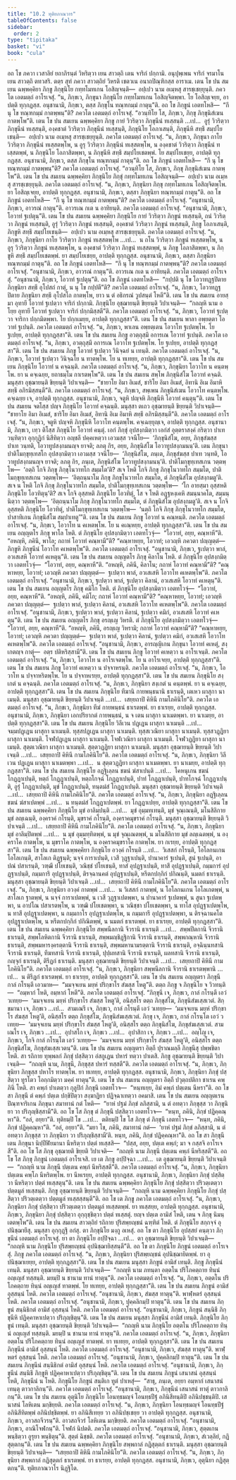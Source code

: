 ```yaml
---
title: "10.2 ทุติยภาณวาร"
tableOfContents: false
sidebar:
  order: 2
type: "tipitaka"
basket: "vi"
book: "cula"
---
```



<DynamicBreadcrumb />

<Division number="411" book="cula">

<Paragraph number="2017" book="cula">
อถ โข ภควา เวสาลิยํ ยถาภิรนฺตํ วิหริตฺวา เยน สาวตฺถิ เตน จาริกํ ปกฺกามิ. อนุปุพฺเพน จาริกํ จรมาโน เยน สาวตฺถิ ตทวสริ. ตตฺร สุทํ ภควา สาวตฺถิยํ วิหรติ เชตวเน อนาถปิณฺฑิกสฺส อาราเม. เตน โข ปน สมเยน ฉพฺพคฺคิยา ภิกฺขู ภิกฺขุนิโย กทฺทโมทเกน โอสิญฺจนฺติ—  อปฺเปว นาม อเมฺหสุ สารชฺเชยฺยุนฺติ. ภควโต เอตมตฺถํ อาโรเจสุํ. “น, ภิกฺขเว, ภิกฺขุนา ภิกฺขุนิโย กทฺทโมทเกน โอสิญฺจิตพฺพา. โย โอสิญฺเจยฺย, อาปตฺติ ทุกฺกฏสฺส. อนุชานามิ, ภิกฺขเว, ตสฺส ภิกฺขุโน ทณฺฑกมฺมํ กาตุนฺ”ติ. อถ โข ภิกฺขูนํ เอตทโหสิ—  “กึ นุ โข ทณฺฑกมฺมํ กาตพฺพนฺ”ติ? ภควโต เอตมตฺถํ อาโรเจสุํ. “อวนฺทิโย โส, ภิกฺขเว, ภิกฺขุ ภิกฺขุนิสํเฆน กาตพฺโพ”ติ.
</Paragraph>

<Paragraph number="2018" book="cula">
เตน โข ปน สมเยน ฉพฺพคฺคิยา ภิกฺขู กายํ วิวริตฺวา ภิกฺขุนีนํ ทเสฺสนฺติ …เป…  อูรุํ วิวริตฺวา ภิกฺขุนีนํ ทเสฺสนฺติ, องฺคชาตํ วิวริตฺวา ภิกฺขุนีนํ ทเสฺสนฺติ, ภิกฺขุนิโย โอภาเสนฺติ, ภิกฺขุนีหิ สทฺธึ สมฺปโยเชนฺติ—  อปฺเปว นาม อเมฺหสุ สารชฺเชยฺยุนฺติ. ภควโต เอตมตฺถํ อาโรเจสุํ. “น, ภิกฺขเว, ภิกฺขุนา กาโย วิวริตฺวา ภิกฺขุนีนํ ทเสฺสตพฺโพ, น อูรุ วิวริตฺวา ภิกฺขุนีนํ ทเสฺสตพฺโพ, น องฺคชาตํ วิวริตฺวา ภิกฺขุนีนํ ทเสฺสตพฺพํ, น ภิกฺขุนิโย โอภาสิตพฺพา, น ภิกฺขุนีหิ สทฺธึ สมฺปโยเชตพฺพํ. โย สมฺปโยเชยฺย, อาปตฺติ ทุกฺกฏสฺส. อนุชานามิ, ภิกฺขเว, ตสฺส ภิกฺขุโน ทณฺฑกมฺมํ กาตุนฺ”ติ. อถ โข ภิกฺขูนํ เอตทโหสิ—  “กึ นุ โข ทณฺฑกมฺมํ กาตพฺพนฺ”ติ? ภควโต เอตมตฺถํ อาโรเจสุํ. “อวนฺทิโย โส, ภิกฺขเว, ภิกฺขุ ภิกฺขุนิสํเฆน กาตพฺโพ”ติ.
</Paragraph>

<Paragraph number="2019" book="cula">
เตน โข ปน สมเยน ฉพฺพคฺคิยา ภิกฺขุนิโย ภิกฺขุํ กทฺทโมทเกน โอสิญฺจนฺติ—  อปฺเปว นาม อเมฺหสุ สารชฺเชยฺยุนฺติ. ภควโต เอตมตฺถํ อาโรเจสุํ. “น, ภิกฺขเว, ภิกฺขุนิยา ภิกฺขุ กทฺทโมทเกน โอสิญฺจิตพฺโพ. ยา โอสิญฺเจยฺย, อาปตฺติ ทุกฺกฏสฺส. อนุชานามิ, ภิกฺขเว, ตสฺสา ภิกฺขุนิยา ทณฺฑกมฺมํ กาตุนฺ”ติ. อถ โข ภิกฺขูนํ เอตทโหสิ—  “กึ นุ โข ทณฺฑกมฺมํ กาตพฺพนฺ”ติ? ภควโต เอตมตฺถํ อาโรเจสุํ. “อนุชานามิ, ภิกฺขเว, อาวรณํ กาตุนฺ”ติ. อาวรเณ กเต น อาทิยนฺติ. ภควโต เอตมตฺถํ อาโรเจสุํ. “อนุชานามิ, ภิกฺขเว, โอวาทํ ฐเปตุนฺ”ติ.
</Paragraph>

<Paragraph number="2020" book="cula">
เตน โข ปน สมเยน ฉพฺพคฺคิยา ภิกฺขุนิโย กายํ วิวริตฺวา ภิกฺขูนํ ทเสฺสนฺติ, ถนํ วิวริตฺวา ภิกฺขูนํ ทเสฺสนฺติ, อูรุํ วิวริตฺวา ภิกฺขูนํ ทเสฺสนฺติ, องฺคชาตํ วิวริตฺวา ภิกฺขูนํ ทเสฺสนฺติ, ภิกฺขู โอภาเสนฺติ, ภิกฺขูหิ สทฺธึ สมฺปโยเชนฺติ—  อปฺเปว นาม อเมฺหสุ สารชฺเชยฺยุนฺติ. ภควโต เอตมตฺถํ อาโรเจสุํ. “น, ภิกฺขเว, ภิกฺขุนิยา กาโย วิวริตฺวา ภิกฺขูนํ ทเสฺสตพฺโพ …เป…  น ถโน วิวริตฺวา ภิกฺขูนํ ทเสฺสตพฺโพ, น อูรุ วิวริตฺวา ภิกฺขูนํ ทเสฺสตพฺโพ, น องฺคชาตํ วิวริตฺวา ภิกฺขูนํ ทเสฺสตพฺพํ, น ภิกฺขู โอภาสิตพฺพา, น ภิกฺขูหิ สทฺธึ สมฺปโยเชตพฺพํ. ยา สมฺปโยเชยฺย, อาปตฺติ ทุกฺกฏสฺส. อนุชานามิ, ภิกฺขเว, ตสฺสา ภิกฺขุนิยา ทณฺฑกมฺมํ กาตุนฺ”ติ.
</Paragraph>

<Paragraph number="2021" book="cula">
อถ โข ภิกฺขูนํ เอตทโหสิ—  “กึ นุ โข ทณฺฑกมฺมํ กาตพฺพนฺ”ติ? ภควโต เอตมตฺถํ อาโรเจสุํ. “อนุชานามิ, ภิกฺขเว, อาวรณํ กาตุนฺ”ติ.
</Paragraph>

<Paragraph number="2022" book="cula">
อาวรเณ กเต น อาทิยนฺติ. ภควโต เอตมตฺถํ อาโรเจสุํ. “อนุชานามิ, ภิกฺขเว, โอวาทํ ฐเปตุนฺ”ติ.
</Paragraph>

<Paragraph number="2023" book="cula">
อถ โข ภิกฺขูนํ เอตทโหสิ—  “กปฺปติ นุ โข โอวาทฏฺฐปิตาย ภิกฺขุนิยา สทฺธึ อุโปสถํ กาตุํ, น นุ โข กปฺปตี”ติ? ภควโต เอตมตฺถํ อาโรเจสุํ. “น, ภิกฺขเว, โอวาทฏฺฐปิตาย ภิกฺขุนิยา สทฺธึ อุโปสโถ กาตพฺโพ, ยาว น ตํ อธิกรณํ วูปสนฺตํ โหตี”ติ.
</Paragraph>

</Division>
<Division number="412" book="cula">

<Paragraph number="2024" book="cula">
เตน โข ปน สมเยน อายสฺมา อุทายี โอวาทํ ฐเปตฺวา จาริกํ ปกฺกามิ. ภิกฺขุนิโย อุชฺฌายนฺติ ขิยฺยนฺติ วิปาเจนฺติ—  “กถญฺหิ นาม อโยฺย อุทายี โอวาทํ ฐเปตฺวา จาริกํ ปกฺกมิสฺสตี”ติ. ภควโต เอตมตฺถํ อาโรเจสุํ. “น, ภิกฺขเว, โอวาทํ ฐเปตฺวา จาริกา ปกฺกมิตพฺพา. โย ปกฺกเมยฺย, อาปตฺติ ทุกฺกฏสฺสา”ติ.
</Paragraph>

<Paragraph number="2025" book="cula">
เตน โข ปน สมเยน พาลา อพฺยตฺตา โอวาทํ ฐเปนฺติ. ภควโต เอตมตฺถํ อาโรเจสุํ. “น, ภิกฺขเว, พาเลน อพฺยตฺเตน โอวาโท ฐเปตพฺโพ. โย ฐเปยฺย, อาปตฺติ ทุกฺกฏสฺสา”ติ.
</Paragraph>

<Paragraph number="2026" book="cula">
เตน โข ปน สมเยน ภิกฺขู อวตฺถุสฺมึ อการเณ โอวาทํ ฐเปนฺติ. ภควโต เอตมตฺถํ อาโรเจสุํ. “น, ภิกฺขเว, อวตฺถุสฺมึ อการเณ โอวาโท ฐเปตพฺโพ. โย ฐเปยฺย, อาปตฺติ ทุกฺกฏสฺสา”ติ.
</Paragraph>

<Paragraph number="2027" book="cula">
เตน โข ปน สมเยน ภิกฺขู โอวาทํ ฐเปตฺวา วินิจฺฉยํ น เทนฺติ. ภควโต เอตมตฺถํ อาโรเจสุํ. “น, ภิกฺขเว, โอวาทํ ฐเปตฺวา วินิจฺฉโย น ทาตพฺโพ. โย น ทเทยฺย, อาปตฺติ ทุกฺกฏสฺสา”ติ.
</Paragraph>

</Division>
<Division number="413" book="cula">

<Paragraph number="2028" book="cula">
เตน โข ปน สมเยน ภิกฺขุนิโย โอวาทํ น คจฺฉนฺติ. ภควโต เอตมตฺถํ อาโรเจสุํ. “น, ภิกฺขเว, ภิกฺขุนิยา โอวาโท น คนฺตพฺโพ. ยา น คจฺเฉยฺย, ยถาธมฺโม กาเรตพฺโพ”ติ.
</Paragraph>

<Paragraph number="2029" book="cula">
เตน โข ปน สมเยน สพฺโพ ภิกฺขุนิสํโฆ โอวาทํ คจฺฉติ. มนุสฺสา อุชฺฌายนฺติ ขิยฺยนฺติ วิปาเจนฺติ—  “ชายาโย อิมา อิเมสํ, ชาริโย อิมา อิเมสํ, อิทานิ อิเม อิมาหิ สทฺธึ อภิรมิสฺสนฺตี”ติ. ภควโต เอตมตฺถํ อาโรเจสุํ. “น, ภิกฺขเว, สพฺเพน ภิกฺขุนิสํเฆน โอวาโท คนฺตพฺโพ. คจฺเฉยฺย เจ, อาปตฺติ ทุกฺกฏสฺส. อนุชานามิ, ภิกฺขเว, จตูหิ ปญฺจหิ ภิกฺขุนีหิ โอวาทํ คนฺตุนฺ”ติ.
</Paragraph>

<Paragraph number="2030" book="cula">
เตน โข ปน สมเยน จตโสฺส ปญฺจ ภิกฺขุนิโย โอวาทํ คจฺฉนฺติ. มนุสฺสา ตเถว อุชฺฌายนฺติ ขิยฺยนฺติ วิปาเจนฺติ—  “ชายาโย อิมา อิเมสํ, ชาริโย อิมา อิเมสํ, อิทานิ อิเม อิมาหิ สทฺธึ อภิรมิสฺสนฺตี”ติ. ภควโต เอตมตฺถํ อาโรเจสุํ. “น, ภิกฺขเว, จตูหิ ปญฺจหิ ภิกฺขุนีหิ โอวาโท คนฺตพฺโพ. คจฺเฉยฺยุญฺเจ, อาปตฺติ ทุกฺกฏสฺส. อนุชานามิ, ภิกฺขเว, เทฺว ติโสฺส ภิกฺขุนิโย โอวาทํ คนฺตุํ. เอกํ ภิกฺขุํ อุปสงฺกมิตฺวา เอกํสํ อุตฺตราสงฺคํ กริตฺวา ปาเท วนฺทิตฺวา อุกฺกุฏิกํ นิสีทิตฺวา อญฺชลึ ปคฺคเหตฺวา เอวมสฺส วจนีโย—  ‘ภิกฺขุนิสํโฆ, อยฺย, ภิกฺขุสํฆสฺส ปาเท วนฺทติ, โอวาทูปสงฺกมนญฺจ ยาจติ; ลภตุ กิร, อยฺย, ภิกฺขุนิสํโฆ โอวาทูปสงฺกมนนฺ’ติ. เตน ภิกฺขุนา ปาติโมกฺขุทฺเทสโก อุปสงฺกมิตฺวา เอวมสฺส วจนีโย—  ‘ภิกฺขุนิสํโฆ, ภนฺเต, ภิกฺขุสํฆสฺส ปาเท วนฺทติ, โอวาทูปสงฺกมนญฺจ ยาจติ; ลภตุ กิร, ภนฺเต, ภิกฺขุนิสํโฆ โอวาทูปสงฺกมนนฺ’ติ. ปาติโมกฺขุทฺเทสเกน วตฺตพฺโพ—  ‘อตฺถิ โกจิ ภิกฺขุ ภิกฺขุโนวาทโก สมฺมโต’ติ? สเจ โหติ โกจิ ภิกฺขุ ภิกฺขุโนวาทโก สมฺมโต, ปาติโมกฺขุทฺเทสเกน วตฺตพฺโพ—  ‘อิตฺถนฺนาโม ภิกฺขุ ภิกฺขุโนวาทโก สมฺมโต, ตํ ภิกฺขุนิสํโฆ อุปสงฺกมตู’ติ. สเจ น โหติ โกจิ ภิกฺขุ ภิกฺขุโนวาทโก สมฺมโต, ปาติโมกฺขุทฺเทสเกน วตฺตพฺโพ—  ‘โก อายสฺมา อุสฺสหติ ภิกฺขุนิโย โอวทิตุนฺ’ติ? สเจ โกจิ อุสฺสหติ ภิกฺขุนิโย โอวทิตุํ, โส จ โหติ อฏฺฐหงฺเคหิ สมนฺนาคโต, สมฺมนฺนิตฺวา วตฺตพฺโพ—  ‘อิตฺถนฺนาโม ภิกฺขุ ภิกฺขุโนวาทโก สมฺมโต, ตํ ภิกฺขุนิสํโฆ อุปสงฺกมตู’ติ. สเจ น โกจิ อุสฺสหติ ภิกฺขุนิโย โอวทิตุํ, ปาติโมกฺขุทฺเทสเกน วตฺตพฺโพ—  ‘นตฺถิ โกจิ ภิกฺขุ ภิกฺขุโนวาทโก สมฺมโต, ปาสาทิเกน ภิกฺขุนิสํโฆ สมฺปาเทตู’”ติ.
</Paragraph>

</Division>
<Division number="414" book="cula">

<Paragraph number="2031" book="cula">
เตน โข ปน สมเยน ภิกฺขู โอวาทํ น คณฺหนฺติ. ภควโต เอตมตฺถํ อาโรเจสุํ. “น, ภิกฺขเว, โอวาโท น คเหตพฺโพ. โย น คเณฺหยฺย, อาปตฺติ ทุกฺกฏสฺสา”ติ.
</Paragraph>

<Paragraph number="2032" book="cula">
เตน โข ปน สมเยน อญฺญตโร ภิกฺขุ พาโล โหติ. ตํ ภิกฺขุนิโย อุปสงฺกมิตฺวา เอตทโวจุํ—  “โอวาทํ, อยฺย, คณฺหาหี”ติ. “อหญฺหิ, ภคินี, พาโล; กถาหํ โอวาทํ คณฺหามี”ติ? “คณฺหาหยฺย, โอวาทํ; เอวญฺหิ ภควตา ปญฺญตฺตํ—  ภิกฺขูหิ ภิกฺขุนีนํ โอวาโท คเหตพฺโพ”ติ. ภควโต เอตมตฺถํ อาโรเจสุํ. “อนุชานามิ, ภิกฺขเว, ฐเปตฺวา พาลํ, อวเสเสหิ โอวาทํ คเหตุนฺ”ติ.
</Paragraph>

<Paragraph number="2033" book="cula">
เตน โข ปน สมเยน อญฺญตโร ภิกฺขุ คิลาโน โหติ. ตํ ภิกฺขุนิโย อุปสงฺกมิตฺวา เอตทโวจุํ—  “โอวาทํ, อยฺย, คณฺหาหี”ติ. “อหญฺหิ, ภคินี, คิลาโน; กถาหํ โอวาทํ คณฺหามี”ติ? “คณฺหาหยฺย, โอวาทํ; เอวญฺหิ ภควตา ปญฺญตฺตํ—  ฐเปตฺวา พาลํ, อวเสเสหิ โอวาโท คเหตพฺโพ”ติ. ภควโต เอตมตฺถํ อาโรเจสุํ. “อนุชานามิ, ภิกฺขเว, ฐเปตฺวา พาลํ, ฐเปตฺวา คิลานํ, อวเสเสหิ โอวาทํ คเหตุนฺ”ติ.
</Paragraph>

<Paragraph number="2034" book="cula">
เตน โข ปน สมเยน อญฺญตโร ภิกฺขุ คมิโก โหติ. ตํ ภิกฺขุนิโย อุปสงฺกมิตฺวา เอตทโวจุํ—  “โอวาทํ, อยฺย, คณฺหาหี”ติ. “อหญฺหิ, ภคินี, คมิโก; กถาหํ โอวาทํ คณฺหามี”ติ? “คณฺหาหยฺย, โอวาทํ; เอวญฺหิ ภควตา ปญฺญตฺตํ—  ฐเปตฺวา พาลํ, ฐเปตฺวา คิลานํ, อวเสเสหิ โอวาโท คเหตพฺโพ”ติ. ภควโต เอตมตฺถํ อาโรเจสุํ. “อนุชานามิ, ภิกฺขเว, ฐเปตฺวา พาลํ, ฐเปตฺวา คิลานํ, ฐเปตฺวา คมิกํ, อวเสเสหิ โอวาทํ คเหตุนฺ”ติ.
</Paragraph>

<Paragraph number="2035" book="cula">
เตน โข ปน สมเยน อญฺญตโร ภิกฺขุ อรญฺเญ วิหรติ. ตํ ภิกฺขุนิโย อุปสงฺกมิตฺวา เอตทโวจุํ—  “โอวาทํ, อยฺย, คณฺหาหี”ติ. “อหญฺหิ, ภคินี, อรญฺเญ วิหรามิ; กถาหํ โอวาทํ คณฺหามี”ติ? “คณฺหาหยฺย, โอวาทํ; เอวญฺหิ ภควตา ปญฺญตฺตํ—  ฐเปตฺวา พาลํ, ฐเปตฺวา คิลานํ, ฐเปตฺวา คมิกํ, อวเสเสหิ โอวาโท คเหตพฺโพ”ติ. ภควโต เอตมตฺถํ อาโรเจสุํ. “อนุชานามิ, ภิกฺขเว, อารญฺญิเกน ภิกฺขุนา โอวาทํ คเหตุํ, สงฺเกตญฺจ กาตุํ—  อตฺร ปติหริสฺสามี”ติ.
</Paragraph>

</Division>
<Division number="415" book="cula">

<Paragraph number="2036" book="cula">
เตน โข ปน สมเยน ภิกฺขู โอวาทํ คเหตฺวา น อาโรเจนฺติ. ภควโต เอตมตฺถํ อาโรเจสุํ. “น, ภิกฺขเว, โอวาโท น อาโรเจตพฺโพ. โย น อาโรเจยฺย, อาปตฺติ ทุกฺกฏสฺสา”ติ.
</Paragraph>

<Paragraph number="2037" book="cula">
เตน โข ปน สมเยน ภิกฺขู โอวาทํ คเหตฺวา น ปจฺจาหรนฺติ. ภควโต เอตมตฺถํ อาโรเจสุํ. “น, ภิกฺขเว, โอวาโท น ปจฺจาหริตพฺโพ. โย น ปจฺจาหเรยฺย, อาปตฺติ ทุกฺกฏสฺสา”ติ.
</Paragraph>

<Paragraph number="2038" book="cula">
เตน โข ปน สมเยน ภิกฺขุนิโย สงฺเกตํ น คจฺฉนฺติ. ภควโต เอตมตฺถํ อาโรเจสุํ. “น, ภิกฺขเว, ภิกฺขุนิยา สงฺเกตํ น คนฺตพฺพํ. ยา น คจฺเฉยฺย, อาปตฺติ ทุกฺกฏสฺสา”ติ.
</Paragraph>

</Division>
<Division number="416" book="cula">

<Paragraph number="2039" book="cula">
เตน โข ปน สมเยน ภิกฺขุนิโย ทีฆานิ กายพนฺธนานิ ธาเรนฺติ, เตเหว ผาสุกา นาเมนฺติ. มนุสฺสา อุชฺฌายนฺติ ขิยฺยนฺติ วิปาเจนฺติ …เป…  เสยฺยถาปิ คิหินี กามโภคินิโย”ติ. ภควโต เอตมตฺถํ อาโรเจสุํ. “น, ภิกฺขเว, ภิกฺขุนิยา ทีฆํ กายพนฺธนํ ธาเรตพฺพํ. ยา ธาเรยฺย, อาปตฺติ ทุกฺกฏสฺส. อนุชานามิ, ภิกฺขเว, ภิกฺขุนิยา เอกปริยากตํ กายพนฺธนํ, น จ เตน ผาสุกา นาเมตพฺพา. ยา นาเมยฺย, อาปตฺติ ทุกฺกฏสฺสา”ติ.
</Paragraph>

<Paragraph number="2040" book="cula">
เตน โข ปน สมเยน ภิกฺขุนิโย วิลีเวน ปฏฺเฏน ผาสุกา นาเมนฺติ …เป…  จมฺมปฏฺเฏน ผาสุกา นาเมนฺติ. ทุสฺสปฏฺเฏน ผาสุกา นาเมนฺติ. ทุสฺสเวณิยา ผาสุกา นาเมนฺติ. ทุสฺสวฏฺฏิยา ผาสุกา นาเมนฺติ. โจฬปฏฺเฏน ผาสุกา นาเมนฺติ. โจฬเวณิยา ผาสุกา นาเมนฺติ. โจฬวฏฺฏิยา ผาสุกา นาเมนฺติ. สุตฺตเวณิยา ผาสุกา นาเมนฺติ. สุตฺตวฏฺฏิยา ผาสุกา นาเมนฺติ. มนุสฺสา อุชฺฌายนฺติ ขิยฺยนฺติ วิปาเจนฺติ …เป…  เสยฺยถาปิ คิหินี กามโภคินิโย”ติ. ภควโต เอตมตฺถํ อาโรเจสุํ. “น, ภิกฺขเว, ภิกฺขุนิยา วิลีเวน ปฏฺเฏน ผาสุกา นาเมตพฺพา …เป…  น สุตฺตวฏฺฏิยา ผาสุกา นาเมตพฺพา. ยา นาเมยฺย, อาปตฺติ ทุกฺกฏสฺสา”ติ.
</Paragraph>

<Paragraph number="2041" book="cula">
เตน โข ปน สมเยน ภิกฺขุนิโย อฏฺฐิเลฺลน ชฆนํ ฆํสาเปนฺติ …เป…  โคหนุเกน ชฆนํ โกฏฺฏาเปนฺติ, หตฺถํ โกฏฺฏาเปนฺติ, หตฺถโกจฺฉํ โกฏฺฏาเปนฺติ, ปาทํ โกฏฺฏาเปนฺติ, ปาทโกจฺฉํ โกฏฺฏาเปนฺติ, อูรุํ โกฏฺฏาเปนฺติ, มุขํ โกฏฺฏาเปนฺติ, ทนฺตมํสํ โกฏฺฏาเปนฺติ. มนุสฺสา อุชฺฌายนฺติ ขิยฺยนฺติ วิปาเจนฺติ …เป…  เสยฺยถาปิ คิหินี กามโภคินิโย”ติ. ภควโต เอตมตฺถํ อาโรเจสุํ. “น, ภิกฺขเว, ภิกฺขุนิยา อฏฺฐิเลฺลน ชฆนํ ฆํสาเปตพฺพํ …เป…  น ทนฺตมํสํ โกฏฺฏาเปตพฺพํ. ยา โกฏฺฏาเปยฺย, อาปตฺติ ทุกฺกฏสฺสา”ติ.
</Paragraph>

</Division>
<Division number="417" book="cula">

<Paragraph number="2042" book="cula">
เตน โข ปน สมเยน ฉพฺพคฺคิยา ภิกฺขุนิโย มุขํ อาลิมฺปนฺติ …เป…  มุขํ อุมฺมทฺเทนฺติ, มุขํ จุณฺเณนฺติ, มโนสิลิกาย มุขํ ลญฺเฉนฺติ, องฺคราคํ กโรนฺติ, มุขราคํ กโรนฺติ, องฺคราคมุขราคํ กโรนฺติ. มนุสฺสา อุชฺฌายนฺติ ขิยฺยนฺติ วิปาเจนฺติ …เป…  เสยฺยถาปิ คิหินี กามโภคินิโย”ติ. ภควโต เอตมตฺถํ อาโรเจสุํ. “น, ภิกฺขเว, ภิกฺขุนิยา มุขํ อาลิมฺปิตพฺพํ …เป…  น มุขํ อุมฺมทฺทิตพฺพํ, น มุขํ จุณฺเณตพฺพํ, น มโนสิลิกาย มุขํ ลญฺเฉตพฺพํ, น องฺคราโค กาตพฺโพ, น มุขราโค กาตพฺโพ, น องฺคราคมุขราโค กาตพฺโพ. ยา กเรยฺย, อาปตฺติ ทุกฺกฏสฺสา”ติ.
</Paragraph>

<Paragraph number="2043" book="cula">
เตน โข ปน สมเยน ฉพฺพคฺคิยา ภิกฺขุนิโย อวงฺคํ กโรนฺติ …เป…  วิเสสกํ กโรนฺติ, โอโลกนเกน โอโลเกนฺติ, สาโลเก ติฏฺฐนฺติ; นจฺจํ การาเปนฺติ, เวสึ วุฏฺฐาเปนฺติ, ปานาคารํ ฐเปนฺติ, สูนํ ฐเปนฺติ, อาปณํ ปสาเรนฺติ, วฑฺฒึ ปโยเชนฺติ, วณิชฺชํ ปโยเชนฺติ, ทาสํ อุปฏฺฐาเปนฺติ, ทาสึ อุปฏฺฐาเปนฺติ, กมฺมการํ อุปฏฺฐาเปนฺติ, กมฺมการึ อุปฏฺฐาเปนฺติ, ติรจฺฉานคตํ อุปฏฺฐาเปนฺติ, หรีตกปกฺกิกํ ปกิณนฺติ, นมตกํ ธาเรนฺติ. มนุสฺสา อุชฺฌายนฺติ ขิยฺยนฺติ วิปาเจนฺติ …เป…  เสยฺยถาปิ คิหินี กามโภคินิโย”ติ. ภควโต เอตมตฺถํ อาโรเจสุํ. “น, ภิกฺขเว, ภิกฺขุนิยา อวงฺคํ กาตพฺพํ …เป…  น วิเสสกํ กาตพฺพํ, น โอโลกนเกน โอโลเกตพฺพํ, น สาโลเก ฐาตพฺพํ, น นจฺจํ การาเปตพฺพํ, น เวสี วุฏฺฐาเปตพฺพา, น ปานาคารํ ฐเปตพฺพํ, น สูนา ฐเปตพฺพา, น อาปโณ ปสาเรตพฺโพ, น วฑฺฒิ ปโยเชตพฺพา, น วณิชฺชา ปโยเชตพฺพา, น ทาโส อุปฏฺฐาเปตพฺโพ, น ทาสี อุปฏฺฐาเปตพฺพา, น กมฺมกาโร อุปฏฺฐาเปตพฺโพ, น กมฺมการี อุปฏฺฐาเปตพฺพา, น ติรจฺฉานคโต อุปฏฺฐาเปตพฺโพ, น หรีตกปกฺกิกํ ปกิณิตพฺพํ, น นมตกํ ธาเรตพฺพํ. ยา ธาเรยฺย, อาปตฺติ ทุกฺกฏสฺสา”ติ.
</Paragraph>

</Division>
<Division number="418" book="cula">

<Paragraph number="2044" book="cula">
เตน โข ปน สมเยน ฉพฺพคฺคิยา ภิกฺขุนิโย สพฺพนีลกานิ จีวรานิ ธาเรนฺติ …เป…  สพฺพปีตกานิ จีวรานิ ธาเรนฺติ, สพฺพโลหิตกานิ จีวรานิ ธาเรนฺติ, สพฺพมญฺชิฏฺฐิกานิ จีวรานิ ธาเรนฺติ, สพฺพกณฺหานิ จีวรานิ ธาเรนฺติ, สพฺพมหารงฺครตฺตานิ จีวรานิ ธาเรนฺติ, สพฺพมหานามรตฺตานิ จีวรานิ ธาเรนฺติ, อจฺฉินฺนทสานิ จีวรานิ ธาเรนฺติ, ทีฆทสานิ จีวรานิ ธาเรนฺติ, ปุปฺผทสานิ จีวรานิ ธาเรนฺติ, ผลทสานิ จีวรานิ ธาเรนฺติ, กญฺจุกํ ธาเรนฺติ, ติรีฏกํ ธาเรนฺติ. มนุสฺสา อุชฺฌายนฺติ ขิยฺยนฺติ วิปาเจนฺติ …เป…  เสยฺยถาปิ คิหินี กามโภคินิโย”ติ. ภควโต เอตมตฺถํ อาโรเจสุํ. “น, ภิกฺขเว, ภิกฺขุนิยา สพฺพนีลกานิ จีวรานิ ธาเรตพฺพานิ …เป…  น ติรีฏกํ ธาเรตพฺพํ. ยา ธาเรยฺย, อาปตฺติ ทุกฺกฏสฺสา”ติ.
</Paragraph>

</Division>
<Division number="419" book="cula">

<Paragraph number="2045" book="cula">
เตน โข ปน สมเยน อญฺญตรา ภิกฺขุนี กาลํ กโรนฺตี เอวมาห—  “มมจฺจเยน มยฺหํ ปริกฺขาโร สํฆสฺส โหตู”ติ. ตตฺถ ภิกฺขู จ ภิกฺขุนิโย จ วิวทนฺติ—  “อมฺหากํ โหติ, อมฺหากํ โหตี”ติ. ภควโต เอตมตฺถํ อาโรเจสุํ. “ภิกฺขุนี เจ, ภิกฺขเว, กาลํ กโรนฺตี เอวํ วเทยฺย—  ‘มมจฺจเยน มยฺหํ ปริกฺขาโร สํฆสฺส โหตู’ติ, อนิสฺสโร ตตฺถ ภิกฺขุสํโฆ, ภิกฺขุนิสํฆเสฺสเวตํ. สิกฺขมานา เจ, ภิกฺขเว …เป…  สามเณรี เจ, ภิกฺขเว, กาลํ กโรนฺตี เอวํ วเทยฺย—  ‘มมจฺจเยน มยฺหํ ปริกฺขาโร สํฆสฺส โหตู’ติ, อนิสฺสโร ตตฺถ ภิกฺขุสํโฆ, ภิกฺขุนิสํฆเสฺสเวตํ. ภิกฺขุ เจ, ภิกฺขเว, กาลํ กโรนฺโต เอวํ วเทยฺย—  ‘มมจฺจเยน มยฺหํ ปริกฺขาโร สํฆสฺส โหตู’ติ, อนิสฺสโร ตตฺถ ภิกฺขุนิสํโฆ, ภิกฺขุสํฆเสฺสเวตํ. สามเณโร เจ, ภิกฺขเว …เป…  อุปาสโก เจ, ภิกฺขเว …เป…  อุปาสิกา เจ, ภิกฺขเว …เป…  อญฺโญ เจ, ภิกฺขเว, โกจิ กาลํ กโรนฺโต เอวํ วเทยฺย—  ‘มมจฺจเยน มยฺหํ ปริกฺขาโร สํฆสฺส โหตู’ติ, อนิสฺสโร ตตฺถ ภิกฺขุนิสํโฆ, ภิกฺขุสํฆเสฺสเวตนฺ”ติ.
</Paragraph>

</Division>
<Division number="420" book="cula">

<Paragraph number="2046" book="cula">
เตน โข ปน สมเยน อญฺญตรา อิตฺถี ปุราณมลฺลี ภิกฺขุนีสุ ปพฺพชิตา โหติ. สา รถิกาย ทุพฺพลกํ ภิกฺขุํ ปสฺสิตฺวา อํสกูเฏน ปหารํ ทตฺวา ปาเตสิ. ภิกฺขู อุชฺฌายนฺติ ขิยฺยนฺติ วิปาเจนฺติ—  “กถญฺหิ นาม, ภิกฺขุนี, ภิกฺขุสฺส ปหารํ ทสฺสตี”ติ. ภควโต เอตมตฺถํ อาโรเจสุํ. “น, ภิกฺขเว, ภิกฺขุนิยา ภิกฺขุสฺส ปหาโร ทาตพฺโพ. ยา ทเทยฺย, อาปตฺติ ทุกฺกฏสฺส. อนุชานามิ, ภิกฺขเว, ภิกฺขุนิยา ภิกฺขุํ ปสฺสิตฺวา ทูรโตว โอกฺกมิตฺวา มคฺคํ ทาตุนฺ”ติ.
</Paragraph>

<Paragraph number="2047" book="cula">
เตน โข ปน สมเยน อญฺญตรา อิตฺถี ปวุตฺถปติกา ชาเรน คพฺภินี โหติ. สา คพฺภํ ปาเตตฺวา กุลูปิกํ ภิกฺขุนึ เอตทโวจ—  “หนฺทเยฺย, อิมํ คพฺภํ ปตฺเตน นีหรา”ติ. อถ โข สา ภิกฺขุนี ตํ คพฺภํ ปตฺเต ปกฺขิปิตฺวา สงฺฆาฏิยา ปฏิจฺฉาเทตฺวา อคมาสิ. เตน โข ปน สมเยน อญฺญตเรน ปิณฺฑจาริเกน ภิกฺขุนา สมาทานํ กตํ โหติ—  “ยาหํ ปฐมํ ภิกฺขํ ลภิสฺสามิ, น ตํ อทตฺวา ภิกฺขุสฺส วา ภิกฺขุนิยา วา ปริภุญฺชิสฺสามี”ติ. อถ โข โส ภิกฺขุ ตํ ภิกฺขุนึ ปสฺสิตฺวา เอตทโวจ—  “หนฺท, ภคินิ, ภิกฺขํ ปฏิคฺคณฺหา”ติ. “อลํ, อยฺยา”ติ.
</Paragraph>

<Paragraph number="2048" book="cula">
ทุติยมฺปิ โข …เป…  ตติยมฺปิ โข โส ภิกฺขุ ตํ ภิกฺขุนึ เอตทโวจ—  “หนฺท, ภคินิ, ภิกฺขํ ปฏิคฺคณฺหา”ติ. “อลํ, อยฺยา”ติ. “มยา โข, ภคินิ, สมาทานํ กตํ—  ‘ยาหํ ปฐมํ ภิกฺขํ ลภิสฺสามิ, น ตํ อทตฺวา ภิกฺขุสฺส วา ภิกฺขุนิยา วา ปริภุญฺชิสฺสามี’ติ. หนฺท, ภคินิ, ภิกฺขํ ปฏิคฺคณฺหา”ติ. อถ โข สา ภิกฺขุนี เตน ภิกฺขุนา นิปฺปีฬิยมานา นีหริตฺวา ปตฺตํ ทเสฺสสิ—  “ปสฺส, อยฺย, ปตฺเต คพฺภํ; มา จ กสฺสจิ อาโรเจสี”ติ. อถ โข โส ภิกฺขุ อุชฺฌายติ ขิยฺยติ วิปาเจติ—  “กถญฺหิ นาม ภิกฺขุนี ปตฺเตน คพฺภํ นีหริสฺสตี”ติ. อถ โข โส ภิกฺขุ ภิกฺขูนํ เอตมตฺถํ อาโรเจสิ. เย เต ภิกฺขู อปฺปิจฺฉา …เป…  เต อุชฺฌายนฺติ ขิยฺยนฺติ วิปาเจนฺติ—  “กถญฺหิ นาม ภิกฺขุนี ปตฺเตน คพฺภํ นีหริสฺสตี”ติ. ภควโต เอตมตฺถํ อาโรเจสุํ. “น, ภิกฺขเว, ภิกฺขุนิยา ปตฺเตน คพฺโภ นีหริตพฺโพ. ยา นีหเรยฺย, อาปตฺติ ทุกฺกฏสฺส. อนุชานามิ, ภิกฺขเว, ภิกฺขุนิยา ภิกฺขุํ ปสฺสิตฺวา นีหริตฺวา ปตฺตํ ทเสฺสตุนฺ”ติ.
</Paragraph>

<Paragraph number="2049" book="cula">
เตน โข ปน สมเยน ฉพฺพคฺคิยา ภิกฺขุนิโย ภิกฺขุํ ปสฺสิตฺวา ปริวตฺเตตฺวา ปตฺตมูลํ ทเสฺสนฺติ. ภิกฺขู อุชฺฌายนฺติ ขิยฺยนฺติ วิปาเจนฺติ—  “กถญฺหิ นาม ฉพฺพคฺคิยา ภิกฺขุนิโย ภิกฺขุํ ปสฺสิตฺวา ปริวตฺเตตฺวา ปตฺตมูลํ ทเสฺสสฺสนฺตี”ติ. อถ โข เต ภิกฺขู ภควโต เอตมตฺถํ อาโรเจสุํ. “น, ภิกฺขเว, ภิกฺขุนิยา ภิกฺขุํ ปสฺสิตฺวา ปริวตฺเตตฺวา ปตฺตมูลํ ทเสฺสตพฺพํ. ยา ทเสฺสยฺย, อาปตฺติ ทุกฺกฏสฺส. อนุชานามิ, ภิกฺขเว, ภิกฺขุนิยา ภิกฺขุํ ปสฺสิตฺวา อุกฺกุชฺชิตฺวา ปตฺตํ ทเสฺสตุํ. ยญฺจ ปตฺเต อามิสํ โหติ, เตน จ ภิกฺขุ นิมนฺเตตพฺโพ”ติ.
</Paragraph>

<Paragraph number="2050" book="cula">
เตน โข ปน สมเยน สาวตฺถิยํ รถิกาย ปุริสพฺยญฺชนํ ฉฑฺฑิตํ โหติ. ตํ ภิกฺขุนิโย สกฺกจฺจํ อุปนิชฺฌายึสุ. มนุสฺสา อุกฺกุฏฺฐึ อกํสุ. ตา ภิกฺขุนิโย มงฺกู อเหสุํ. อถ โข ตา ภิกฺขุนิโย อุปสฺสยํ คนฺตฺวา ภิกฺขุนีนํ เอตมตฺถํ อาโรเจสุํ. ยา ตา ภิกฺขุนิโย อปฺปิจฺฉา …เป…  ตา อุชฺฌายนฺติ ขิยฺยนฺติ วิปาเจนฺติ—  “กถญฺหิ นาม ภิกฺขุนิโย ปุริสพฺยญฺชนํ อุปนิชฺฌายิสฺสนฺตี”ติ. อถ โข ตา ภิกฺขุนิโย ภิกฺขูนํ เอตมตฺถํ อาโรเจสุํ. ภิกฺขู ภควโต เอตมตฺถํ อาโรเจสุํ. “น, ภิกฺขเว, ภิกฺขุนิยา ปุริสพฺยญฺชนํ อุปนิชฺฌายิตพฺพํ. ยา อุปนิชฺฌาเยยฺย, อาปตฺติ ทุกฺกฏสฺสา”ติ.
</Paragraph>

</Division>
<Division number="421" book="cula">

<Paragraph number="2051" book="cula">
เตน โข ปน สมเยน มนุสฺสา ภิกฺขูนํ อามิสํ เทนฺติ. ภิกฺขู ภิกฺขุนีนํ เทนฺติ. มนุสฺสา อุชฺฌายนฺติ ขิยฺยนฺติ วิปาเจนฺติ—  “กถญฺหิ นาม ภทนฺตา อตฺตโน ปริโภคตฺถาย ทินฺนํ อญฺเญสํ ทสฺสนฺติ. มยมฺปิ น ชานาม ทานํ ทาตุนฺ”ติ. ภควโต เอตมตฺถํ อาโรเจสุํ. “น, ภิกฺขเว, อตฺตโน ปริโภคตฺถาย ทินฺนํ อญฺเญสํ ทาตพฺพํ. โย ทเทยฺย, อาปตฺติ ทุกฺกฏสฺสา”ติ.
</Paragraph>

<Paragraph number="2052" book="cula">
เตน โข ปน สมเยน ภิกฺขูนํ อามิสํ อุสฺสนฺนํ โหติ. ภควโต เอตมตฺถํ อาโรเจสุํ. “อนุชานามิ, ภิกฺขเว, สํฆสฺส ทาตุนฺ”ติ. พาฬฺหตรํ อุสฺสนฺนํ โหติ. ภควโต เอตมตฺถํ อาโรเจสุํ. “อนุชานามิ, ภิกฺขเว, ปุคฺคลิกมฺปิ ทาตุนฺ”ติ.
</Paragraph>

<Paragraph number="2053" book="cula">
เตน โข ปน สมเยน ภิกฺขูนํ สนฺนิธิกตํ อามิสํ อุสฺสนฺนํ โหติ. ภควโต เอตมตฺถํ อาโรเจสุํ. “อนุชานามิ, ภิกฺขเว, ภิกฺขูนํ สนฺนิธึ ภิกฺขุนีหิ ปฏิคฺคาหาเปตฺวา ปริภุญฺชิตุนฺ”ติ.
</Paragraph>

<Paragraph number="2054" book="cula">
เตน โข ปน สมเยน มนุสฺสา ภิกฺขุนีนํ อามิสํ เทนฺติ. ภิกฺขุนิโย ภิกฺขูนํ เทนฺติ. มนุสฺสา อุชฺฌายนฺติ ขิยฺยนฺติ วิปาเจนฺติ—  “กถญฺหิ นาม ภิกฺขุนิโย อตฺตโน ปริโภคตฺถาย ทินฺนํ อญฺเญสํ ทสฺสนฺติ. มยมฺปิ น ชานาม ทานํ ทาตุนฺ”ติ. ภควโต เอตมตฺถํ อาโรเจสุํ. “น, ภิกฺขเว, ภิกฺขุนิยา อตฺตโน ปริโภคตฺถาย ทินฺนํ อญฺเญสํ ทาตพฺพํ. ยา ทเทยฺย, อาปตฺติ ทุกฺกฏสฺสา”ติ.
</Paragraph>

<Paragraph number="2055" book="cula">
เตน โข ปน สมเยน ภิกฺขุนีนํ อามิสํ อุสฺสนฺนํ โหติ. ภควโต เอตมตฺถํ อาโรเจสุํ. “อนุชานามิ, ภิกฺขเว, สํฆสฺส ทาตุนฺ”ติ. พาฬฺหตรํ อุสฺสนฺนํ โหติ. ภควโต เอตมตฺถํ อาโรเจสุํ. “อนุชานามิ, ภิกฺขเว, ปุคฺคลิกมฺปิ ทาตุนฺ”ติ.
</Paragraph>

<Paragraph number="2056" book="cula">
เตน โข ปน สมเยน ภิกฺขุนีนํ สนฺนิธิกตํ อามิสํ อุสฺสนฺนํ โหติ. ภควโต เอตมตฺถํ อาโรเจสุํ. “อนุชานามิ, ภิกฺขเว, ภิกฺขุนีนํ สนฺนิธึ ภิกฺขูหิ ปฏิคฺคาหาเปตฺวา ปริภุญฺชิตุนฺ”ติ.
</Paragraph>

</Division>
<Division number="422" book="cula">

<Paragraph number="2057" book="cula">
เตน โข ปน สมเยน ภิกฺขูนํ เสนาสนํ อุสฺสนฺนํ โหติ, ภิกฺขุนีนํ น โหติ. ภิกฺขุนิโย ภิกฺขูนํ สนฺติเก ทูตํ ปาเหสุํ—  “สาธุ, ภนฺเต, อยฺยา อมฺหากํ เสนาสนํ เทนฺตุ ตาวกาลิกนฺ”ติ. ภควโต เอตมตฺถํ อาโรเจสุํ. “อนุชานามิ, ภิกฺขเว, ภิกฺขุนีนํ เสนาสนํ ทาตุํ ตาวกาลิกนฺ”ติ.
</Paragraph>

<Paragraph number="2058" book="cula">
เตน โข ปน สมเยน อุตุนิโย ภิกฺขุนิโย โอนทฺธมญฺจํ โอนทฺธปีฐํ อภินิสีทนฺติปิ อภินิปชฺชนฺติปิ. เสนาสนํ โลหิเตน มกฺขิยฺยติ. ภควโต เอตมตฺถํ อาโรเจสุํ. “น, ภิกฺขเว, ภิกฺขุนิยา โอนทฺธมญฺจํ โอนทฺธปีฐํ อภินิสีทิตพฺพํ อภินิปชฺชิตพฺพํ. ยา อภินิสีเทยฺย วา อภินิปชฺเชยฺย วา อาปตฺติ ทุกฺกฏสฺส. อนุชานามิ, ภิกฺขเว, อาวสถจีวรนฺ”ติ. อาวสถจีวรํ โลหิเตน มกฺขิยฺยติ. ภควโต เอตมตฺถํ อาโรเจสุํ. “อนุชานามิ, ภิกฺขเว, อาณิโจฬกนฺ”ติ. โจฬกํ นิปตติ. ภควโต เอตมตฺถํ อาโรเจสุํ. “อนุชานามิ, ภิกฺขเว, สุตฺตเกน พนฺธิตฺวา อูรุยา พนฺธิตุนฺ”ติ. สุตฺตํ ฉิชฺชติ. ภควโต เอตมตฺถํ อาโรเจสุํ. “อนุชานามิ, ภิกฺขเว, สํเวลฺลิยํ, กฏิสุตฺตกนฺ”ติ.
</Paragraph>

<Paragraph number="2059" book="cula">
เตน โข ปน สมเยน ฉพฺพคฺคิยา ภิกฺขุนิโย สพฺพกาลํ กฏิสุตฺตกํ ธาเรนฺติ. มนุสฺสา อุชฺฌายนฺติ ขิยฺยนฺติ วิปาเจนฺติ—  “เสยฺยถาปิ คิหินี กามโภคินิโย”ติ. ภควโต เอตมตฺถํ อาโรเจสุํ. “น, ภิกฺขเว, ภิกฺขุนิยา สพฺพกาลํ กฏิสุตฺตกํ ธาเรตพฺพํ. ยา ธาเรยฺย, อาปตฺติ ทุกฺกฏสฺส. อนุชานามิ, ภิกฺขเว, อุตุนิยา กฏิสุตฺตกนฺ”ติ.

</Paragraph>
</Division>

<Paragraph number="2060" type="center" book="cula">
ทุติยภาณวาโร นิฏฺฐิโต.
</Paragraph>